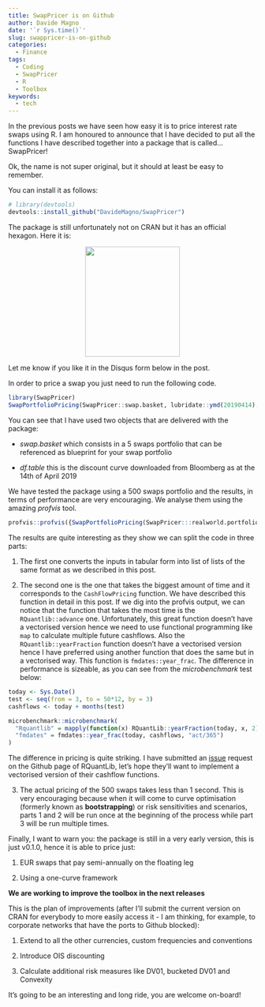 ```yaml
---
title: SwapPricer is on Github
author: Davide Magno
date: '`r Sys.time()`'
slug: swappricer-is-on-github
categories:
  - Finance
tags:
  - Coding
  - SwapPricer
  - R
  - Toolbox
keywords:
  - tech
---
```

In the previous posts we have seen how easy it is to price interest rate swaps
using R. I am honoured to announce that I have decided to put all the functions
I have described together into a package that is called...SwapPricer! 

Ok, the name is not super original, but it should at least be easy to remember.

You can install it as follows:

```r
# library(devtools)
devtools::install_github("DavideMagno/SwapPricer")
```

The package is still unfortunately not on CRAN but it has an official hexagon. 
Here it is:

<img src="/post/2019-07-29-swappricer-is-on-github_files/SwapPricerHex.png" 
style = "display: block; margin-left: auto; margin-right: auto" height="223.5" 
width="192.75"/>

Let me know if you like it in the Disqus form below in the post.

In order to price a swap you just need to run the following code.

```r
library(SwapPricer)
SwapPortfolioPricing(SwapPricer::swap.basket, lubridate::ymd(20190414), SwapPricer::df.table)
```

You can see that I have used two objects that are delivered with the package:

* *swap.basket* which consists in a 5 swaps portfolio that can be referenced as
blueprint for your swap portfolio

* *df.table* this is the discount curve downloaded from Bloomberg as at the 14th
of April 2019

We have tested the package using a 500 swaps portfolio and the results, in terms
of performance are very encouraging. We analyse them using the amazing *profvis*
tool.

```r
profvis::profvis({SwapPortfolioPricing(SwapPricer:::realworld.portfolio, lubridate::ymd(20190414), df.table)})
```

The results are quite interesting as they show we can split the code in three parts:

  1) The first one converts the inputs in tabular form into list of lists of the 
same format as we described in this post.

  2) The second one is the one that takes the biggest amount of time and it 
corresponds to the `CashFlowPricing` function. We have described this function 
in detail in this post. If we dig into the profvis output, we can notice that
the function that takes the most time is the `RQuantlib::advance` one. Unfortunately,
this great function doesn't have a vectorised version hence we need to use functional
programming like `map` to calculate multiple future cashflows. Also the `RQuantlib::yearFraction`
function doesn't have a vectorised version hence I have preferred using another
function that does the same but in a vectorised way. This function is `fmdates::year_frac`.
The difference in performance is sizeable, as you can see from the *microbenchmark*
test below:

```r
today <- Sys.Date()
test <- seq(from = 3, to = 50*12, by = 3)
cashflows <- today + months(test)

microbenchmark::microbenchmark(
  "Rquantlib" = mapply(function(x) RQuantLib::yearFraction(today, x, 2), cashflows),
  "fmdates" = fmdates::year_frac(today, cashflows, "act/365")
)
```
  
  The difference in pricing is quite striking. I have submitted an [issue](https://github.com/eddelbuettel/rquantlib/issues/135) request on the Github
page of RQuantLib, let's hope they'll want to implement a vectorised version of their
cashflow functions.


  3) The actual pricing of the 500 swaps takes less than 1 second. This is very 
encouraging because when it will come to curve optimisation (formerly known as
**bootstrapping**) or risk sensitivities and scenarios, parts 1 and 2 will be run
once at the beginning of the process while part 3 will be run multiple times.

Finally, I want to warn you: the package is still in a very early version, 
this is just v0.1.0, hence it is able to price just:

1) EUR swaps that pay semi-annually on the floating leg

2) Using a one-curve framework

**We are working to improve the toolbox in the next releases**

This is the plan of improvements (after I'll submit the current version on CRAN
for everybody to more easily access it - I am thinking, for example, 
to corporate networks that have the ports to Github blocked):

1) Extend to all the other currencies, custom frequencies and conventions

2) Introduce OIS discounting

3) Calculate additional risk measures like DV01, bucketed DV01 and Convexity

It's going to be an interesting and long ride, you are welcome on-board! 
